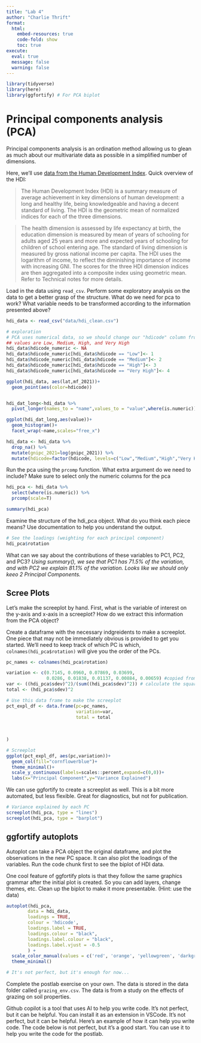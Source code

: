 ```yaml
---
title: "Lab 4"
author: "Charlie Thrift"
format: 
  html: 
    embed-resources: true
    code-fold: show
    toc: true
execute:
  eval: true
  message: false
  warning: false
---
```



```r

library(tidyverse)
library(here)
library(ggfortify) # For PCA biplot

```

# Principal components analysis (PCA)

Principal components analysis is an ordination method allowing us to glean as much about our multivariate data as possible in a simplified number of dimensions.

Here, we'll use [data from the Human Development Index](https://hdr.undp.org/data-center).  Quick overview of the HDI:

> The Human Development Index (HDI) is a summary measure of average achievement in key dimensions of human development: a long and healthy life, being knowledgeable and having a decent standard of living. The HDI is the geometric mean of normalized indices for each of the three dimensions.

> The health dimension is assessed by life expectancy at birth, the education dimension is measured by mean of years of schooling for adults aged 25 years and more and expected years of schooling for children of school entering age. The standard of living dimension is measured by gross national income per capita. The HDI uses the logarithm of income, to reflect the diminishing importance of income with increasing GNI. The scores for the three HDI dimension indices are then aggregated into a composite index using geometric mean. Refer to Technical notes for more details.


Load in the data using `read_csv`. Perform some exploratory analysis on the data to get a better grasp of the structure. What do we need for pca to work? What variable needs to be transformed according to the information presented above?


```r
hdi_data <- read_csv("data/hdi_clean.csv")

# exploration
# PCA uses numerical data, so we should change our "hdicode" column from ranges to numbers
## values are Low, Medium, High, and Very High
hdi_data$hdicode_numeric <- NA
hdi_data$hdicode_numeric[hdi_data$hdicode == "Low"]<- 1
hdi_data$hdicode_numeric[hdi_data$hdicode == "Medium"]<- 2
hdi_data$hdicode_numeric[hdi_data$hdicode == "High"]<- 3
hdi_data$hdicode_numeric[hdi_data$hdicode == "Very High"]<- 4

ggplot(hdi_data, aes(lat,mf_2021))+
  geom_point(aes(color=hdicode))


hdi_dat_long<-hdi_data %>% 
  pivot_longer(names_to = "name",values_to = "value",where(is.numeric))

ggplot(hdi_dat_long,aes(value))+
  geom_histogram()+
  facet_wrap(~name,scales="free_x")

hdi_data <- hdi_data %>% 
  drop_na() %>% 
  mutate(gnipc_2021=log(gnipc_2021)) %>% 
  mutate(hdicode=factor(hdicode, levels=c("Low","Medium","High","Very High")))
```



Run the pca using the `prcomp` function. What extra argument do we need to include? Make sure to select only the numeric columns for the pca

```r
hdi_pca <- hdi_data %>% 
  select(where(is.numeric)) %>%
  prcomp(scale=T)

summary(hdi_pca)
```


Examine the structure of the hdi_pca object. What do you think each piece means? Use documentation to help you understand the output.



``` r
# See the loadings (weighting for each principal component)
hdi_pca$rotation
```

What can we say about the contributions of these variables to PC1, PC2, and PC3?
*Using summary(), we see that PC1 has 71.5% of the variation, and with PC2 we explain 81.1% of the variation. Looks like we should only keeo 2 Principal Components.*

## Scree Plots

Let's make the screeplot by hand. First, what is the variable of interest on the y-axis and x-axis in a screeplot? How do we extract this information from the PCA object?

Create a dataframe with the necessary indgreidents to make a screeplot. One piece that may not be immediately obvious is provided to get you started. We'll need to keep track of which PC is which, `colnames(hdi_pca$rotation)` will give you the order of the PCs.

```r
pc_names <- colnames(hdi_pca$rotation)

variation <- c(0.7145, 0.0960, 0.07869, 0.03699, 
               0.0286, 0.01838, 0.01137, 0.00884, 0.00659) #copied from summary above
var <- ((hdi_pca$sdev)^2)/(sum((hdi_pca$sdev)^2)) # calculate the squared value of the standard deviation, then divde by the sum of all of those variances
total <- (hdi_pca$sdev)^2

# Use this data frame to make the screeplot
pct_expl_df <- data.frame(pc=pc_names,
                          variation=var,
                          total = total
                          
  
  
)

# Screeplot
ggplot(pct_expl_df, aes(pc,variation))+
  geom_col(fill="cornflowerblue")+
  theme_minimal()+
  scale_y_continuous(labels=scales::percent,expand=c(0,0))+
  labs(x="Principal Component",y="Variance Explained")
```


We can use ggfortify to create a screeplot as well.  This is a bit more automated, but less flexible. Great for diagnostics, but not for publication.

```r
# Variance explained by each PC
screeplot(hdi_pca, type = "lines")
screeplot(hdi_pca, type = "barplot")
```

## ggfortify autoplots

Autoplot can take a PCA object the original dataframe, and plot the observations in the new PC space.  It can also plot the loadings of the variables. Run the code chunk first to see the biplot of HDI data.

One cool feature of ggfortify plots is that they follow the same graphics grammar after the initial plot is created.  So you can add layers, change themes, etc. Clean up the biplot to make it more presentable. (Hint: use the data)


``` r

autoplot(hdi_pca,
     	data = hdi_data,
     	loadings = TRUE,
     	colour = 'hdicode',
     	loadings.label = TRUE,
     	loadings.colour = "black",
     	loadings.label.colour = "black",
     	loadings.label.vjust = -0.5
     	) +
  scale_color_manual(values = c('red', 'orange', 'yellowgreen', 'darkgreen')) +
  theme_minimal()

# It's not perfect, but it's enough for now...
```


Complete the postlab exercise on your own. The data is stored in the data folder called `grazing_env.csv`.  The data is from a study on the effects of grazing on soil properties.  





Github copilot is a tool that uses AI to help you write code.  It's not perfect, but it can be helpful.  You can install it as an extension in VSCode.  It's not perfect, but it can be helpful.  Here's an example of how it can help you write code.  The code below is not perfect, but it's a good start.  You can use it to help you write the code for the postlab.

